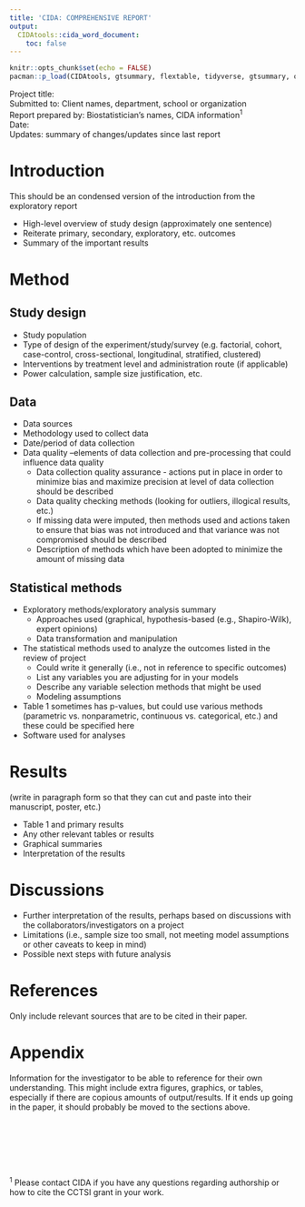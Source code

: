 ```yaml
---
title: 'CIDA: COMPREHENSIVE REPORT'
output: 
  CIDAtools::cida_word_document:
    toc: false
---
```


```r
knitr::opts_chunk$set(echo = FALSE)
pacman::p_load(CIDAtools, gtsummary, flextable, tidyverse, gtsummary, officedown, kableExtra)
```
  
Project title:    
Submitted to: Client names, department, school or organization    
Report prepared by: Biostatistician’s names, CIDA information^1^     
Date:   
Updates: summary of changes/updates since last report   

# Introduction
This should be an condensed version of the introduction from the exploratory report
  
- High-level overview of study design (approximately one sentence)
- Reiterate primary, secondary, exploratory, etc. outcomes
- Summary of the important results

# Method 

## Study design
  
- Study population
- Type of design of the experiment/study/survey (e.g. factorial, cohort, case-control, cross-sectional, longitudinal, stratified, clustered)
- Interventions by treatment level and administration route (if applicable) 
- Power calculation, sample size justification, etc.

## Data
- Data sources
- Methodology used to collect data
- Date/period of data collection
- Data quality –elements of data collection and pre-processing that could influence data quality
  - Data collection quality assurance - actions put in place in order to minimize bias and maximize precision at level of data collection should be described
  - Data quality checking methods (looking for outliers, illogical results, etc.)
  - If missing data were imputed, then methods used and actions taken to ensure that bias was not introduced and that variance was not compromised should be described
  - Description of methods which have been adopted to minimize the amount of missing data

## Statistical methods
  
- Exploratory methods/exploratory analysis summary
  - Approaches used (graphical, hypothesis-based (e.g., Shapiro-Wilk), expert opinions)
  - Data transformation and manipulation
- The statistical methods used to analyze the outcomes listed in the review of project
  - Could write it generally (i.e., not in reference to specific outcomes)
  - List any variables you are adjusting for in your models
  - Describe any variable selection methods that might be used
  - Modeling assumptions 
- Table 1 sometimes has p-values, but could use various methods (parametric vs. nonparametric, continuous vs. categorical, etc.) and these could be specified here
- Software used for analyses

# Results 
(write in paragraph form so that they can cut and paste into their manuscript, poster, etc.)
  
- Table 1 and primary results
- Any other relevant tables or results
- Graphical summaries
- Interpretation of the results

# Discussions 
  
- Further interpretation of the results, perhaps based on discussions with the collaborators/investigators on a project
- Limitations (i.e., sample size too small, not meeting model assumptions or other caveats to keep in mind)
- Possible next steps with future analysis

# References 
Only include relevant sources that are to be cited in their paper. 

# Appendix 
Information for the investigator to be able to reference for their own understanding. This might include extra figures, graphics, or tables, especially if there are copious amounts of output/results. If it ends up going in the paper, it should probably be moved to the sections above.


<br>
<br>
<br>
<br>
<br>

^1^ Please contact CIDA if you have any questions regarding authorship or how to cite the CCTSI grant in your work.
    
